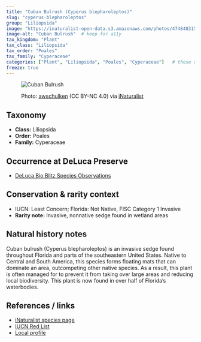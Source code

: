 ---
title: "Cuban Bulrush (Cyperus blepharoleptos)"
slug: "cyperus-blepharoleptos"
group: "Liliopsida"
image: "https://inaturalist-open-data.s3.amazonaws.com/photos/474848315/medium.jpg"        # keep for thumbnails
image-alt: "Cuban Bulrush"  # keep for a11y
tax_kingdom: "Plant"
tax_class: "Liliopsida"
tax_order: "Poales"
tax_family: "Cyperaceae"
categories: ["Plant", "Liliopsida", "Poales", "Cyperaceae"]   # these drive the chips + filtering
freeze: true
---

<figure class="species-figure">

<img src="https://inaturalist-open-data.s3.amazonaws.com/photos/474848315/medium.jpg" alt="Cuban Bulrush" class="species-photo"/>

<figcaption class="photo-credit">

Photo: <a href="https://www.inaturalist.org/people/awschulken">awschulken</a> (CC BY-NC 4.0) via <a href="https://www.inaturalist.org/observations/264418804">iNaturalist</a>

</figcaption>

</figure>

## Taxonomy

-   **Class:** Liliopsida
-   **Order:** Poales
-   **Family:** Cyperaceae

## Occurrence at DeLuca Preserve

-   [DeLuca Bio Blitz Species Observations](https://www.inaturalist.org/observations?project_id=2025-uf-deluca-bioblitz&subview=table&taxon_id=583228&verifiable=any)

## Conservation & rarity context

-   IUCN: Least Concern; Florida: Not Native, FISC Category 1 Invasive
-   **Rarity note:** Invasive, nonnative sedge found in wetland areas

## Natural history notes

Cuban bulrush (Cyperus blepharoleptos) is an invasive sedge found throughout Florida and parts of the southeastern United States. Native to Central and South America, this species forms floating mats that can dominate an area, outcompeting other native species. As a result, this plant is often managed for to prevent it from taking over large areas and reducing local biodiversity. This plant is now found in over half of Florida’s waterbodies.  

## References / links

-   [iNaturalist species page](https://www.inaturalist.org/taxa/583228-Cyperus-blepharoleptos)
-   [IUCN Red List](https://www.iucnredlist.org/species/138878787/138878806)
-   [Local profile](https://plant-directory.ifas.ufl.edu/plant-directory/oxycaryum-cubense/)
